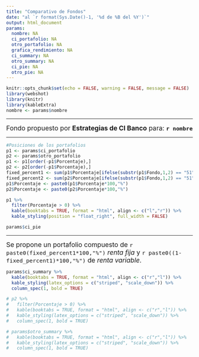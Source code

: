 ```yaml
---
title: "Comparativo de Fondos"
date: "al `r format(Sys.Date()-1, '%d de %B del %Y')`"
output: html_document
params:
  nombre: NA
  ci_portafolio: NA
  otro_portafolio: NA
  grafica_rendimiento: NA
  ci_summary: NA
  otro_summary: NA
  ci_pie: NA
  otro_pie: NA
---
```


```r
knitr::opts_chunk$set(echo = FALSE, warning = FALSE, message = FALSE)
library(webshot)
library(knitr)
library(kableExtra)
nombre <- params$nombre
```

---

<span style="font-size: 1.25em;">Fondo propuesto por **Estrategias de CI Banco** para: **`r nombre`**</span>

---

```r
#Posiciones de los portafolios
p1 <- params$ci_portafolio
p2 <- params$otro_portafolio
p1 <- p1[order(-p1$Porcentaje),]
p2 <- p2[order(-p1$Porcentaje),]
fixed_percent1 <- sum(p1$Porcentaje[ifelse(substr(p1$Fondo,1,2) == "51", TRUE, FALSE)])
fixed_percent2 <- sum(p2$Porcentaje[ifelse(substr(p1$Fondo,1,2) == "51", TRUE, FALSE)])
p1$Porcentaje <- paste0(p1$Porcentaje*100,"%")
p2$Porcentaje <- paste0(p2$Porcentaje*100,"%")

p1 %>%
  filter(Porcentaje > 0) %>%
  kable(booktabs = TRUE, format = "html", align <- c("l","r")) %>%
  kable_styling(position = "float_right", full_width = FALSE)

params$ci_pie

```

---

<span style="font-size: 1.25em;">Se propone un portafolio compuesto de `r paste0(fixed_percent1*100,"%")` *renta fija* y `r paste0((1-fixed_percent1)*100,"%")` de *renta variable*.</span>


```r
params$ci_summary %>%
  kable(booktabs = TRUE, format = "html", align <- c("r","l")) %>%
  kable_styling(latex_options = c("striped", "scale_down")) %>%
  column_spec(1, bold = TRUE)

```


```r

# p2 %>%
#   filter(Porcentaje > 0) %>%
#   kable(booktabs = TRUE, format = "html", align <- c("r","l")) %>%
#   kable_styling(latex_options = c("striped", "scale_down")) %>%
#   column_spec(1, bold = TRUE)

# params$otro_summary %>%
#   kable(booktabs = TRUE, format = "html", align <- c("r","l")) %>%
#   kable_styling(latex_options = c("striped", "scale_down")) %>%
#   column_spec(1, bold = TRUE)

```

